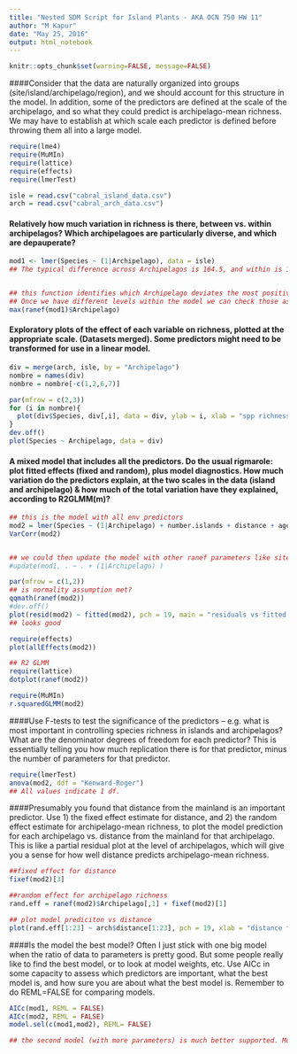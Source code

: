 ```yaml
---
title: "Nested SDM Script for Island Plants - AKA OCN 750 HW 11"
author: "M Kapur"
date: "May 25, 2016"
output: html_notebook
---
```

```r
knitr::opts_chunk$set(warning=FALSE, message=FALSE)
```
####Consider that the data are naturally organized into groups (site/island/archipelago/region), and we should account for this structure in the model. In addition, some of the predictors are defined at the scale of the archipelago, and so what they could predict is archipelago-mean richness. We may have to establish at which scale each predictor is defined before throwing them all into a large model.
```r
require(lme4) 
require(MuMIn)
require(lattice)
require(effects)
require(lmerTest)

isle = read.csv("cabral_island_data.csv")
arch = read.csv("cabral_arch_data.csv")
```

#### Relatively how much variation in richness is there, between vs. within archipelagos? Which archipelagoes are particularly diverse, and which are depauperate?

```r
mod1 <- lmer(Species ~ (1|Archipelago), data = isle)
## The typical difference across Archipelagos is 164.5, and within is 147.8. So there is not a massive difference between islands vs. within.


## this function identifies which Archipelago deviates the most positively, which is Canaries.
## Once we have different levels within the model we can check those as well.
max(ranef(mod1)$Archipelago)

```

#### Exploratory plots of the effect of each variable on richness, plotted at the appropriate scale. (Datasets merged). Some predictors might need to be transformed for use in a linear model.

```r
div = merge(arch, isle, by = "Archipelago")
nombre = names(div)
nombre = nombre[-c(1,2,6,7)]

par(mfrow = c(2,3))
for (i in nombre){
  plot(div$Species, div[,i], data = div, ylab = i, xlab = "spp richness", main = paste0(i, " vs. Richness"), pch = 19)
}
dev.off()
plot(Species ~ Archipelago, data = div)
```
#### A mixed model that includes all the predictors. Do the usual rigmarole: plot fitted effects (fixed and random), plus model diagnostics. How much variation do the predictors explain, at the two scales in the data (island and archipelago) & how much of the total variation have they explained, according to R2GLMM(m)?
```r
## this is the model with all env predictors
mod2 = lmer(Species ~ (1|Archipelago) + number.islands + distance + age + Area + Elev + Temp, data = div) ## Archipelago is higher-level predictor
VarCorr(mod2)


## we could then update the model with other ranef parameters like site, island, region etc:
#update(mod1, . ~ . + (1|Archipelago) )

par(mfrow = c(1,2))
## is normality assumption met?
qqmath(ranef(mod2))
#dev.off()
plot(resid(mod2) ~ fitted(mod2), pch = 19, main = "residuals vs fitted values") 
## looks good

require(effects)
plot(allEffects(mod2))

## R2 GLMM
require(lattice)
dotplot(ranef(mod2))

require(MuMIn)
r.squaredGLMM(mod2)

```

####Use F-tests to test the significance of the predictors -- e.g. what is most important in controlling species richness in islands and archipelagos? What are the denominator degrees of freedom for each predictor? This is essentially telling you how much replication there is for that predictor, minus the number of parameters for that predictor. 
```r
require(lmerTest)
anova(mod2, ddf = "Kenward-Roger") 
## All values indicate 1 df. 

```
####Presumably you found that distance from the mainland is an important predictor. Use 1) the fixed effect estimate for distance, and 2) the random effect estimate for archipelago-mean richness, to plot the model prediction for each archipelago vs. distance from the mainland for that archipelago. This is like a partial residual plot at the level of archipelagos, which will give you a sense for how well distance predicts archipelago-mean richness.
```r
##fixed effect for distance
fixef(mod2)[3]

##random effect for archipelago richness
rand.eff = ranef(mod2)$Archipelago[,1] + fixef(mod2)[1]

## plot model prediciton vs distance
plot(rand.eff[1:23] ~ arch$distance[1:23], pch = 19, xlab = "distance from mainland", ylab = "predicted value", main = "distance vs predicted richness")

```
####Is the model the best model? Often I just stick with one big model when the ratio of data to parameters is pretty good. But some people really like to find the best model, or to look at model weights, etc. Use AICc in some capacity to assess which predictors are important, what the best model is, and how sure you are about what the best model is. Remember to do REML=FALSE for comparing models.
```r
AICc(mod1, REML = FALSE)
AICc(mod2, REML = FALSE)
model.sel(c(mod1,mod2), REML= FALSE)

## the second model (with more parameters) is much better supported. Model 1 only includes Archipelago, so there isn't an ability to compare important parameters there.
```

